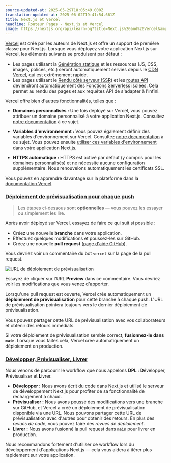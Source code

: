 ```yaml
---
source-updated-at: 2025-05-29T18:05:49.000Z
translation-updated-at: 2025-06-02T19:41:54.661Z
title: Next.js et Vercel
headline: Routeur Pages - Next.js et Vercel
image: https://nextjs.org/api/learn-og?title=Next.js%20and%20Vercel&amp;chapter=45
---
```


[Vercel](https://vercel.com) est créé par les auteurs de Next.js et offre un support de première classe pour Next.js. Lorsque vous déployez votre application Next.js sur Vercel, les éléments suivants se produisent par défaut :

*   Les pages utilisant la [Génération statique](/docs/basic-features/pages#static-generation-recommended) et les ressources (JS, CSS, images, polices, etc.) seront automatiquement servies depuis le [CDN Vercel](https://vercel.com), qui est extrêmement rapide.
*   Les pages utilisant le [Rendu côté serveur (SSR)](/docs/basic-features/pages#server-side-rendering) et les [routes API](/docs/api-routes/introduction) deviendront automatiquement des [Fonctions Serverless](https://vercel.com/docs/serverless-functions/introduction) isolées. Cela permet au rendu des pages et aux requêtes API de s'adapter à l'infini.

Vercel offre bien d'autres fonctionnalités, telles que :

*   **Domaines personnalisés :** Une fois déployé sur Vercel, vous pouvez attribuer un domaine personnalisé à votre application Next.js. Consultez [notre documentation](https://vercel.com/docs/concepts/projects/custom-domains) à ce sujet.
    
*   **Variables d'environnement :** Vous pouvez également définir des variables d'environnement sur Vercel. Consultez [notre documentation](https://vercel.com/docs/build-step#environment-variables) à ce sujet. Vous pouvez ensuite [utiliser ces variables d'environnement](/docs/basic-features/environment-variables#loading-environment-variables) dans votre application Next.js.
    
*   **HTTPS automatique :** HTTPS est activé par défaut (y compris pour les domaines personnalisés) et ne nécessite aucune configuration supplémentaire. Nous renouvelons automatiquement les certificats SSL.
    

Vous pouvez en apprendre davantage sur la plateforme dans la [documentation Vercel](https://vercel.com/docs).

### [Déploiement de prévisualisation pour chaque push](#preview-deployment-for-every-push)

> Les étapes ci-dessous sont **optionnelles** — vous pouvez les essayer ou simplement les lire.

Après avoir déployé sur Vercel, essayez de faire ce qui suit si possible :

*   Créez une nouvelle **branche** dans votre application.
*   Effectuez quelques modifications et poussez-les sur GitHub.
*   Créez une nouvelle **pull request** ([page d'aide GitHub](https://help.github.com/en/github/collaborating-with-issues-and-pull-requests/creating-a-pull-request)).

Vous devriez voir un commentaire du bot `vercel` sur la page de la pull request.

![URL de déploiement de prévisualisation](https://h8DxKfmAPhn8O0p3.public.blob.vercel-storage.com/learn/pages-router/deploying-nextjs-app/vercel-bot.png)

Essayez de cliquer sur l'URL **Preview** dans ce commentaire. Vous devriez voir les modifications que vous venez d'apporter.

Lorsqu'une pull request est ouverte, Vercel crée automatiquement un **déploiement de prévisualisation** pour cette branche à chaque push. L'URL de prévisualisation pointera toujours vers le dernier déploiement de prévisualisation.

Vous pouvez partager cette URL de prévisualisation avec vos collaborateurs et obtenir des retours immédiats.

Si votre déploiement de prévisualisation semble correct, **fusionnez-le dans `main`**. Lorsque vous faites cela, Vercel crée automatiquement un déploiement en production.

### [Développer, Prévisualiser, Livrer](#develop-preview-ship)

Nous venons de parcourir le workflow que nous appelons **DPL** : **D**évelopper, **P**révisualiser et **L**ivrer.

*   **Développer :** Nous avons écrit du code dans Next.js et utilisé le serveur de développement Next.js pour profiter de sa fonctionnalité de rechargement à chaud.
*   **Prévisualiser :** Nous avons poussé des modifications vers une branche sur GitHub, et Vercel a créé un déploiement de prévisualisation disponible via une URL. Nous pouvons partager cette URL de prévisualisation avec d'autres pour obtenir des retours. En plus des _revues de code_, vous pouvez faire des _revues de déploiement_.
*   **Livrer :** Nous avons fusionné la pull request dans `main` pour livrer en production.

Nous recommandons fortement d'utiliser ce workflow lors du développement d'applications Next.js — cela vous aidera à itérer plus rapidement sur votre application.